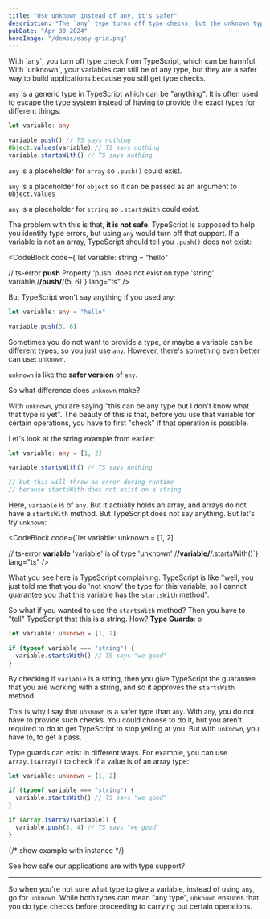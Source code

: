 ```yaml
---
title: "Use unknown instead of any, it's safer"
description: "The `any` type turns off type checks, but the unknown type doesn't"
pubDate: "Apr 30 2024"
heroImage: "/demos/easy-grid.png"
---
```


<Info>
  With `any`, you turn off type check from TypeScript, which can be harmful.
  With `unknown`, your variables can still be of any type, but they are a safer
  way to build applications because you still get type checks.
</Info>

`any` is a generic type in TypeScript which can be "anything". It is often used to escape the type system instead of having to provide the exact types for different things:

```ts
let variable: any

variable.push() // TS says nothing
Object.values(variable) // TS says nothing
variable.startsWith() // TS says nothing
```

`any` is a placeholder for `array` so `.push()` could exist.

`any` is a placeholder for `object` so it can be passed as an argument to `Object.values`

`any` is a placeholder for `string` so `.startsWith` could exist.

The problem with this is that, **it is not safe**. TypeScript is supposed to help you identify type errors, but using `any` would turn off that support. If a variable is not an array, TypeScript should tell you `.push()` does not exist:

<CodeBlock
  code={`let variable: string = "hello"

// ts-error **push** Property 'push' does not exist on type 'string'
variable./**/push/**/(5, 6)`}
  lang="ts"
/>

But TypeScript won't say anything if you used `any`:

```ts
let variable: any = "hello"

variable.push(5, 6)
```

Sometimes you do not want to provide a type, or maybe a variable can be different types, so you just use `any`. However, there's something even better can use: `unknown`.

<Info type="large">`unknown` is like the **safer version** of `any`.</Info>

So what difference does `unknown` make?

With `unknown`, you are saying "this can be any type but I don't know what that type is yet". The beauty of this is that, before you use that variable for certain operations, you have to first "check" if that operation is possible.

Let's look at the string example from earlier:

```ts
let variable: any = [1, 2]

variable.startsWith() // TS says nothing

// but this will throw an error during runtime
// because startsWith does not exist on a string
```

Here, `variable` is of `any`. But it actually holds an array, and arrays do not have a `startsWith` method. But TypeScript does not say anything. But let's try `unknown`:

<CodeBlock
  code={`let variable: unknown = [1, 2]

// ts-error **variable** 'variable' is of type 'unknown'
/**/variable/**/.startsWith()`}
  lang="ts"
/>

What you see here is TypeScript complaining. TypeScript is like "well, you just told me that you do 'not know' the type for this variable, so I cannot guarantee you that this variable has the `startsWith` method".

So what if you wanted to use the `startsWith` method? Then you have to "tell" TypeScript that this is a string. How? **Type Guards**:
o
```ts
let variable: unknown = [1, 2]

if (typeof variable === "string") {
  variable.startsWith() // TS says "we good"
}
```

By checking if `variable` is a string, then you give TypeScript the guarantee that you are working with a string, and so it approves the `startsWith` method.

This is why I say that `unknown` is a safer type than `any`. With `any`, you do not have to provide such checks. You could choose to do it, but you aren't required to do to get TypeScript to stop yelling at you. But with `unknown`, you have to, to get a pass.

Type guards can exist in different ways. For example, you can use `Array.isArray()` to check if a value is of an array type:

```ts
let variable: unknown = [1, 2]

if (typeof variable === "string") {
  variable.startsWith() // TS says "we good"
}

if (Array.isArray(variable)) {
  variable.push(3, 4) // TS says "we good"
}
```

{/* show example with instance */}

See how safe our applications are with type support?

---

So when you're not sure what type to give a variable, instead of using `any`, go for `unknown`. While both types can mean "any type", `unknown` ensures that you do type checks before proceeding to carrying out certain operations.
